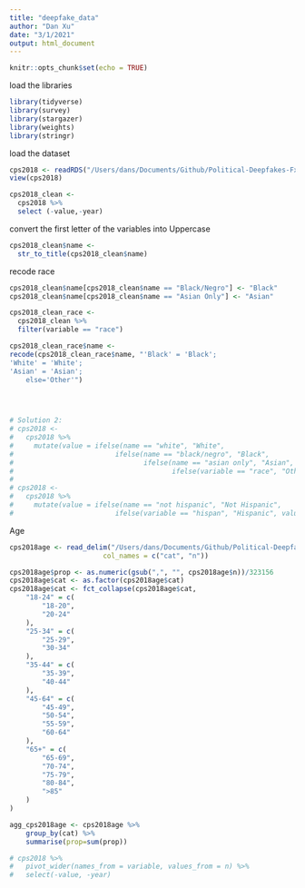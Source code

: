```yaml
---
title: "deepfake_data"
author: "Dan Xu"
date: "3/1/2021"
output: html_document
---
```


```r
knitr::opts_chunk$set(echo = TRUE)
```

load the libraries 
```r
library(tidyverse)
library(survey)
library(stargazer)
library(weights)
library(stringr)
```

load the dataset
```r
cps2018 <- readRDS("/Users/dans/Documents/Github/Political-Deepfakes-Fx/Political-Deepfakes-Fx-main/cps2018_crosstabs.rds")
view(cps2018)
```

```r
cps2018_clean <- 
  cps2018 %>% 
  select (-value,-year) 
```

convert the first letter of the variables into Uppercase
```r
cps2018_clean$name <- 
  str_to_title(cps2018_clean$name)  
```

recode race
```r

cps2018_clean$name[cps2018_clean$name == "Black/Negro"] <- "Black"
cps2018_clean$name[cps2018_clean$name == "Asian Only"] <- "Asian"

cps2018_clean_race <- 
  cps2018_clean %>% 
  filter(variable == "race") 

cps2018_clean_race$name <- 
recode(cps2018_clean_race$name, "'Black' = 'Black';
'White' = 'White';
'Asian' = 'Asian';
	else='Other'")

    


# Solution 2: 
# cps2018 <- 
#   cps2018 %>%
#     mutate(value = ifelse(name == "white", "White", 
#                         ifelse(name == "black/negro", "Black", 
#                                ifelse(name == "asian only", "Asian", 
#                                       ifelse(variable == "race", "Other", value)))))
# 
# cps2018 <- 
#   cps2018 %>%
#     mutate(value = ifelse(name == "not hispanic", "Not Hispanic", 
#                         ifelse(variable == "hispan", "Hispanic", value)))

```

Age
```r
cps2018age <- read_delim("/Users/dans/Documents/Github/Political-Deepfakes-Fx/Political-Deepfakes-Fx-main/cps2018_crosstabs_age.txt", delim="|",
                       col_names = c("cat", "n"))

cps2018age$prop <- as.numeric(gsub(",", "", cps2018age$n))/323156
cps2018age$cat <- as.factor(cps2018age$cat)
cps2018age$cat <- fct_collapse(cps2018age$cat,
    "18-24" = c(
        "18-20",
        "20-24"
    ),
    "25-34" = c(
        "25-29",
        "30-34"    
    ),
    "35-44" = c(
        "35-39",
        "40-44"
    ),
    "45-64" = c(
        "45-49",
        "50-54",
        "55-59",
        "60-64"
    ),
    "65+" = c(
        "65-69",
        "70-74",
        "75-79",
        "80-84",
        ">85"
    )
)

agg_cps2018age <- cps2018age %>% 
    group_by(cat) %>%
    summarise(prop=sum(prop))
```





```r
# cps2018 %>% 
#   pivot_wider(names_from = variable, values_from = n) %>% 
#   select(-value, -year)

```


